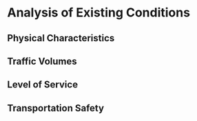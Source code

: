 # Analysis of Existing Conditions

## Physical Characteristics



## Traffic Volumes



## Level of Service



## Transportation Safety